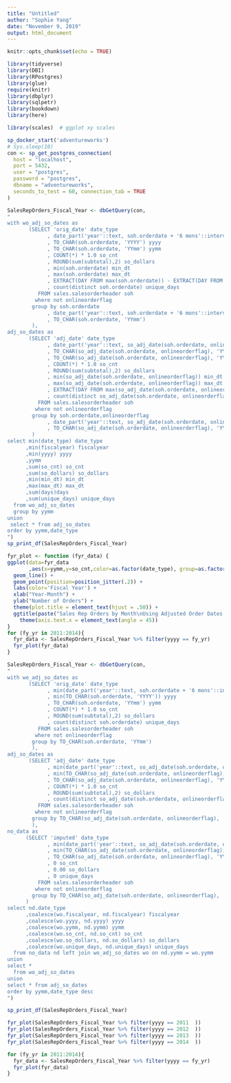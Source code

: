 ```yaml
---
title: "Untitled"
author: "Sophie Yang"
date: "November 9, 2019"
output: html_document
---
```


```r
knitr::opts_chunk$set(echo = TRUE)
```

```r
library(tidyverse)
library(DBI)
library(RPostgres)
library(glue)
require(knitr)
library(dbplyr)
library(sqlpetr)
library(bookdown)
library(here)

library(scales)  # ggplot xy scales
```

```r
sp_docker_start('adventureworks')
# Sys.sleep(10)
con <- sp_get_postgres_connection(
  host = "localhost",
  port = 5432,
  user = "postgres",
  password = "postgres",
  dbname = "adventureworks",
  seconds_to_test = 60, connection_tab = TRUE
)
```

```r
SalesRepOrders_Fiscal_Year <- dbGetQuery(con,
"
with wo_adj_so_dates as
       (SELECT 'orig_date' date_type
             , date_part('year'::text, soh.orderdate + '6 mons'::interval)  AS fiscalyear
             , TO_CHAR(soh.orderdate, 'YYYY') yyyy
             , TO_CHAR(soh.orderdate, 'YYmm') yymm
             , COUNT(*) * 1.0 so_cnt 
             , ROUND(sum(subtotal),2) so_dollars
             , min(soh.orderdate) min_dt
             , max(soh.orderdate) max_dt
             , EXTRACT(DAY FROM max(soh.orderdate)) - EXTRACT(DAY FROM min(soh.orderdate)) + 1 days
             , count(distinct soh.orderdate) unique_days
          FROM sales.salesorderheader soh
         where not onlineorderflag
        group by soh.orderdate
             , date_part('year'::text, soh.orderdate + '6 mons'::interval)  
             , TO_CHAR(soh.orderdate, 'YYmm')
        ),
adj_so_dates as
       (SELECT 'adj_date' date_type
             , date_part('year'::text, so_adj_date(soh.orderdate, onlineorderflag) + '6 mons'::interval)  AS fiscalyear
             , TO_CHAR(so_adj_date(soh.orderdate, onlineorderflag), 'YYYY') yyyy
             , TO_CHAR(so_adj_date(soh.orderdate, onlineorderflag), 'YYmm') yymm
             , COUNT(*) * 1.0 so_cnt 
             , ROUND(sum(subtotal),2) so_dollars
             , min(so_adj_date(soh.orderdate, onlineorderflag)) min_dt
             , max(so_adj_date(soh.orderdate, onlineorderflag)) max_dt
             , EXTRACT(DAY FROM max(so_adj_date(soh.orderdate, onlineorderflag))) - EXTRACT(DAY FROM min(so_adj_date(soh.orderdate, onlineorderflag))) + 1 days
             , count(distinct so_adj_date(soh.orderdate, onlineorderflag)) unique_days
          FROM sales.salesorderheader soh
         where not onlineorderflag
        group by soh.orderdate,onlineorderflag
             , date_part('year'::text, so_adj_date(soh.orderdate, onlineorderflag) + '6 mons'::interval)  
             , TO_CHAR(so_adj_date(soh.orderdate, onlineorderflag), 'YYmm')
        )
select min(date_type) date_type
      ,min(fiscalyear) fiscalyear
      ,min(yyyy) yyyy
      ,yymm
      ,sum(so_cnt) so_cnt
      ,sum(so_dollars) so_dollars
      ,min(min_dt) min_dt
      ,max(max_dt) max_dt
      ,sum(days)days
      ,sum(unique_days) unique_days
  from wo_adj_so_dates
  group by yymm
union
 select * from adj_so_dates
order by yymm,date_type
")
sp_print_df(SalesRepOrders_Fiscal_Year)

```

```r

fyr_plot <- function (fyr_data) {
ggplot(data=fyr_data
       ,aes(x=yymm,y=so_cnt,color=as.factor(date_type), group=as.factor(date_type))) + 
  geom_line() +
  geom_point(position=position_jitter(.2)) +
  labs(color='Fiscal Year') +
  xlab("Year-Month") + 
  ylab("Number of Orders") +
  theme(plot.title = element_text(hjust = .50)) +  
  ggtitle(paste("Sales Rep Orders by Month\nUsing Adjusted Order Dates ")) +
    theme(axis.text.x = element_text(angle = 45))
}  
for (fy_yr in 2011:2014){
  fyr_data <- SalesRepOrders_Fiscal_Year %>% filter(yyyy == fy_yr)
  fyr_plot(fyr_data)
}

```






```r
SalesRepOrders_Fiscal_Year <- dbGetQuery(con,
"
with wo_adj_so_dates as
       (SELECT 'orig_date' date_type
             , min(date_part('year'::text, soh.orderdate + '6 mons'::interval))  AS fiscalyear
             , min(TO_CHAR(soh.orderdate, 'YYYY')) yyyy
             , TO_CHAR(soh.orderdate, 'YYmm') yymm
             , COUNT(*) * 1.0 so_cnt 
             , ROUND(sum(subtotal),2) so_dollars
             , count(distinct soh.orderdate) unique_days
          FROM sales.salesorderheader soh
         where not onlineorderflag
        group by TO_CHAR(soh.orderdate, 'YYmm')
        ),
adj_so_dates as
       (SELECT 'adj_date' date_type
             , min(date_part('year'::text, so_adj_date(soh.orderdate, onlineorderflag) + '6 mons'::interval))  AS fiscalyear
             , min(TO_CHAR(so_adj_date(soh.orderdate, onlineorderflag), 'YYYY')) yyyy
             , TO_CHAR(so_adj_date(soh.orderdate, onlineorderflag), 'YYmm') yymm
             , COUNT(*) * 1.0 so_cnt 
             , ROUND(sum(subtotal),2) so_dollars
             , count(distinct so_adj_date(soh.orderdate, onlineorderflag)) unique_days
          FROM sales.salesorderheader soh
         where not onlineorderflag
        group by TO_CHAR(so_adj_date(soh.orderdate, onlineorderflag), 'YYmm')
        ),
no_data as
      (SELECT 'imputed' date_type
             , min(date_part('year'::text, so_adj_date(soh.orderdate, onlineorderflag) + '6 mons'::interval))  AS fiscalyear
             , min(TO_CHAR(so_adj_date(soh.orderdate, onlineorderflag), 'YYYY')) yyyy
             , TO_CHAR(so_adj_date(soh.orderdate, onlineorderflag), 'YYmm') yymm
             , 0 so_cnt 
             , 0.00 so_dollars
             , 0 unique_days
          FROM sales.salesorderheader soh
         where not onlineorderflag
        group by TO_CHAR(so_adj_date(soh.orderdate, onlineorderflag), 'YYmm')
      )
select nd.date_type
      ,coalesce(wo.fiscalyear, nd.fiscalyear) fiscalyear
      ,coalesce(wo.yyyy, nd.yyyy) yyyy
      ,coalesce(wo.yymm, nd.yymm) yymm
      ,coalesce(wo.so_cnt, nd.so_cnt) so_cnt
      ,coalesce(wo.so_dollars, nd.so_dollars) so_dollars
      ,coalesce(wo.unique_days, nd.unique_days) unique_days
  from no_data nd left join wo_adj_so_dates wo on nd.yymm = wo.yymm
union
select *
  from wo_adj_so_dates 
union
select * from adj_so_dates
order by yymm,date_type desc
")

sp_print_df(SalesRepOrders_Fiscal_Year)
```

```r
fyr_plot(SalesRepOrders_Fiscal_Year %>% filter(yyyy == 2011  ))
fyr_plot(SalesRepOrders_Fiscal_Year %>% filter(yyyy == 2012  ))
fyr_plot(SalesRepOrders_Fiscal_Year %>% filter(yyyy == 2013  ))
fyr_plot(SalesRepOrders_Fiscal_Year %>% filter(yyyy == 2014  ))
```

```r
for (fy_yr in 2011:2014){
  fyr_data <- SalesRepOrders_Fiscal_Year %>% filter(yyyy == fy_yr)
  fyr_plot(fyr_data)
}
```

